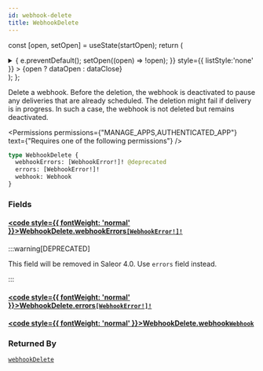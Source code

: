```yaml
---
id: webhook-delete
title: WebhookDelete
---
```






const [open, setOpen] = useState(startOpen);
return (
<details {...(open ? { open: true } : {})} className="details" style={{ border:'none', boxShadow:'none', background:'var(--ifm-background-color)' }}>
<summary
onClick={(e) => {
e.preventDefault();
setOpen((open) => !open);
}}
style={{ listStyle:'none' }} >
{open ? dataOpen : dataClose}
</summary>
{open && children}
</details>
);
};

Delete a webhook. Before the deletion, the webhook is deactivated to pause any deliveries that are already scheduled. The deletion might fail if delivery is in progress. In such a case, the webhook is not deleted but remains deactivated.


<Permissions permissions={"MANAGE_APPS,AUTHENTICATED_APP"} text={"Requires one of the following permissions"} />


```graphql
type WebhookDelete {
  webhookErrors: [WebhookError!]! @deprecated
  errors: [WebhookError!]!
  webhook: Webhook
}
```

### Fields

#### [<code style={{ fontWeight: 'normal' }}>WebhookDelete.<b>webhookErrors</b></code>](#)<Bullet />[`[WebhookError!]!`](../../../api-reference/webhooks/objects/webhook-error.mdx) <Badge class="badge badge--deprecated badge--secondary" text="deprecated"/> <Badge class="badge badge--secondary" text="non-null"/> <Badge class="badge badge--secondary" text="object"/> <Badge class="badge badge--secondary" text="webhooks"/>

:::warning[DEPRECATED]

This field will be removed in Saleor 4.0. Use `errors` field instead.

:::

#### [<code style={{ fontWeight: 'normal' }}>WebhookDelete.<b>errors</b></code>](#)<Bullet />[`[WebhookError!]!`](../../../api-reference/webhooks/objects/webhook-error.mdx) <Badge class="badge badge--secondary" text="non-null"/> <Badge class="badge badge--secondary" text="object"/> <Badge class="badge badge--secondary" text="webhooks"/>

#### [<code style={{ fontWeight: 'normal' }}>WebhookDelete.<b>webhook</b></code>](#)<Bullet />[`Webhook`](../../../api-reference/webhooks/objects/webhook.mdx) <Badge class="badge badge--secondary" text="object"/> <Badge class="badge badge--secondary" text="webhooks"/>

### Returned By

[`webhookDelete`](../../../api-reference/webhooks/mutations/webhook-delete.mdx) <Badge class="badge badge--secondary" text="mutation"/>

